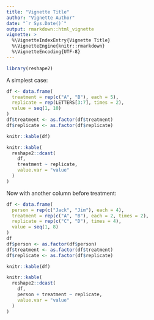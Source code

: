 ```yaml
---
title: "Vignette Title"
author: "Vignette Author"
date: "`r Sys.Date()`"
output: rmarkdown::html_vignette
vignette: >
  %\VignetteIndexEntry{Vignette Title}
  %\VignetteEngine{knitr::rmarkdown}
  %\VignetteEncoding{UTF-8}
---
```


```r
library(reshape2)
```

A simplest case:

```r
df <- data.frame(
  treatment = rep(c("A", "B"), each = 5),
  replicate = rep(LETTERS[3:7], times = 2),
  value = seq(1, 10)
)
df$treatment <- as.factor(df$treatment)
df$replicate <- as.factor(df$replicate)

knitr::kable(df)

knitr::kable(
  reshape2::dcast(
    df, 
    treatment ~ replicate, 
    value.var = "value"
  )
)
```

Now with another column before treatment:

```r
df <- data.frame(
  person = rep(c("Jack", "Jim"), each = 4),
  treatment = rep(c("A", "B"), each = 2, times = 2),
  replicate = rep(c("C", "D"), times = 4),
  value = seq(1, 8)
)
df
df$person <- as.factor(df$person)
df$treatment <- as.factor(df$treatment)
df$replicate <- as.factor(df$replicate)

knitr::kable(df)

knitr::kable(
  reshape2::dcast(
    df, 
    person + treatment ~ replicate, 
    value.var = "value"
  )
)
```

